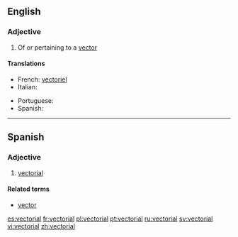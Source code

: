 ==English==

===Adjective===
{{en-adj}}

# {{maths}} Of or pertaining to a [[vector]]

====Translations====
{{trans-top}}
* French: [[vectoriel]]
* Italian: {{t-|it|vettoriale}}
{{trans-mid}}
* Portuguese: {{t+|pt|vectorial}}
* Spanish: {{t+|es|vectorial}}
{{trans-bottom}}

{{anagrams:en/aceilortv}}

----

==Spanish==

===Adjective===
{{es-adj|pl=vectoriales}}

# {{maths|lang=es}} [[#English|vectorial]]

====Related terms====
* [[vector]]

[[es:vectorial]]
[[fr:vectorial]]
[[pl:vectorial]]
[[pt:vectorial]]
[[ru:vectorial]]
[[sv:vectorial]]
[[vi:vectorial]]
[[zh:vectorial]]